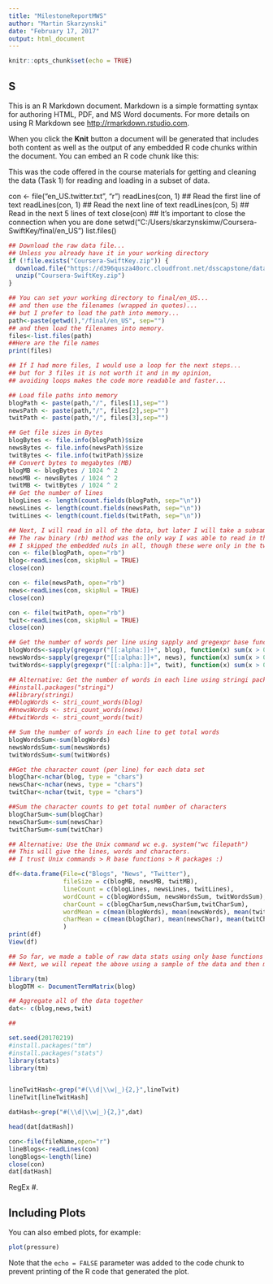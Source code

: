 ```yaml
---
title: "MilestoneReportMWS"
author: "Martin Skarzynski"
date: "February 17, 2017"
output: html_document
---
```


```r
knitr::opts_chunk$set(echo = TRUE)
```

## S

This is an R Markdown document. Markdown is a simple formatting syntax for authoring HTML, PDF, and MS Word documents. For more details on using R Markdown see <http://rmarkdown.rstudio.com>.

When you click the **Knit** button a document will be generated that includes both content as well as the output of any embedded R code chunks within the document. You can embed an R code chunk like this:


This was the code offered in the course materials for getting and cleaning the data (Task 1) for reading and loading in a subset of data.

con <- file("en_US.twitter.txt", "r") 
readLines(con, 1) ## Read the first line of text 
readLines(con, 1) ## Read the next line of text 
readLines(con, 5) ## Read in the next 5 lines of text 
close(con) ## It's important to close the connection when you are done
setwd("C:/Users/skarzynskimw/Coursera-SwiftKey/final/en_US")
list.files()
```r

## Download the raw data file...
## Unless you already have it in your working directory
if (!file.exists("Coursera-SwiftKey.zip")) {
  download.file("https://d396qusza40orc.cloudfront.net/dsscapstone/dataset/Coursera-SwiftKey.zip", destfile = paste(getwd(),"/Coursera-SwiftKey.zip", sep=""))
  unzip("Coursera-SwiftKey.zip")
}

## You can set your working directory to final/en_US...
## and then use the filenames (wrapped in quotes)...
## but I prefer to load the path into memory...
path<-paste(getwd(),"/final/en_US", sep="")
## and then load the filenames into memory.
files<-list.files(path)
##Here are the file names
print(files)

## If I had more files, I would use a loop for the next steps...
## but for 3 files it is not worth it and in my opinion,
## avoiding loops makes the code more readable and faster...

## Load file paths into memory
blogPath <- paste(path,"/", files[1],sep="")
newsPath <- paste(path,"/", files[2],sep="")
twitPath <- paste(path,"/", files[3],sep="")

## Get file sizes in Bytes
blogBytes <- file.info(blogPath)$size
newsBytes <- file.info(newsPath)$size
twitBytes <- file.info(twitPath)$size
## Convert bytes to megabytes (MB)
blogMB <- blogBytes / 1024 ^ 2
newsMB <- newsBytes / 1024 ^ 2
twitMB <- twitBytes / 1024 ^ 2
## Get the number of lines
blogLines <- length(count.fields(blogPath, sep="\n"))
newsLines <- length(count.fields(newsPath, sep="\n"))
twitLines <- length(count.fields(twitPath, sep="\n"))

## Next, I will read in all of the data, but later I will take a subsample.
## The raw binary (rb) method was the only way I was able to read in the news data. 
## I skipped the embedded nuls in all, though these were only in the twitter data set.
con <- file(blogPath, open="rb")
blog<-readLines(con, skipNul = TRUE)
close(con)

con <- file(newsPath, open="rb")
news<-readLines(con, skipNul = TRUE)
close(con)

con <- file(twitPath, open="rb")
twit<-readLines(con, skipNul = TRUE)
close(con)

## Get the number of words per line using sapply and gregexpr base functions
blogWords<-sapply(gregexpr("[[:alpha:]]+", blog), function(x) sum(x > 0))
newsWords<-sapply(gregexpr("[[:alpha:]]+", news), function(x) sum(x > 0))
twitWords<-sapply(gregexpr("[[:alpha:]]+", twit), function(x) sum(x > 0))

## Alternative: Get the number of words in each line using stringi package
##install.packages("stringi")
##library(stringi)
##blogWords <- stri_count_words(blog)
##newsWords <- stri_count_words(news)                              
##twitWords <- stri_count_words(twit)

## Sum the number of words in each line to get total words
blogWordsSum<-sum(blogWords)
newsWordsSum<-sum(newsWords)
twitWordsSum<-sum(twitWords)

##Get the character count (per line) for each data set
blogChar<-nchar(blog, type = "chars")
newsChar<-nchar(news, type = "chars")
twitChar<-nchar(twit, type = "chars")

##Sum the character counts to get total number of characters
blogCharSum<-sum(blogChar)
newsCharSum<-sum(newsChar)
twitCharSum<-sum(twitChar)

## Alternative: Use the Unix command wc e.g. system("wc filepath")
## This will give the lines, words and characters.
## I trust Unix commands > R base functions > R packages :)

df<-data.frame(File=c("Blogs", "News", "Twitter"),
               fileSize = c(blogMB, newsMB, twitMB),
               lineCount = c(blogLines, newsLines, twitLines),
               wordCount = c(blogWordsSum, newsWordsSum, twitWordsSum),
               charCount = c(blogCharSum,newsCharSum,twitCharSum),
               wordMean = c(mean(blogWords), mean(newsWords), mean(twitWords)),
               charMean = c(mean(blogChar), mean(newsChar), mean(twitChar))
               )
print(df)
View(df)

## So far, we made a table of raw data stats using only base functions (i.e. no dependencies)
## Next, we will repeat the above using a sample of the data and then make some plots.

library(tm)
blogDTM <- DocumentTermMatrix(blog)

## Aggregate all of the data together
dat<- c(blog,news,twit)

## 

set.seed(20170219)
#install.packages("tm")
#install.packages("stats")
library(stats)
library(tm)


lineTwitHash<-grep("#(\\d|\\w|_){2,}",lineTwit)
lineTwit[lineTwitHash]

datHash<-grep("#(\\d|\\w|_){2,}",dat)

head(dat[datHash])

con<-file(fileName,open="r")
lineBlogs<-readLines(con) 
longBlogs<-length(line)
close(con)
dat[datHash]
```
RegEx
#.


## Including Plots

You can also embed plots, for example:

```r
plot(pressure)
```

Note that the `echo = FALSE` parameter was added to the code chunk to prevent printing of the R code that generated the plot.
